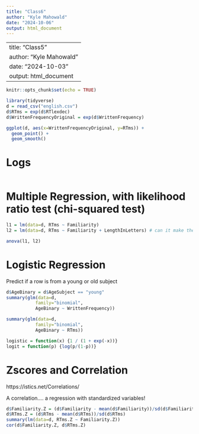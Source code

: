 ```yaml
---
title: "Class6"
author: "Kyle Mahowald"
date: "2024-10-06"
output: html_document
---
```

---
title: "Class5"
author: "Kyle Mahowald"
date: "2024-10-03"
output: html_document
---


```r
knitr::opts_chunk$set(echo = TRUE)
```


```r
library(tidyverse)
d = read_csv("english.csv")
d$RTms = exp(d$RTlexdec)
d$WrittenFrequencyOriginal = exp(d$WrittenFrequency)

ggplot(d, aes(x=WrittenFrequencyOriginal, y=RTms)) + 
  geom_point() +
  geom_smooth()
```
# Logs
```r


```

# Multiple Regression, with likelihood ratio test (chi-squared test)

```r
l1 = lm(data=d, RTms ~ Familiarity)
l2 = lm(data=d, RTms ~ Familiarity + LengthInLetters) # can it make the fit worse?

anova(l1, l2)
```

# Logistic Regression

Predict if a row is from a young or old subject

```r
d$AgeBinary = d$AgeSubject == "young"
summary(glm(data=d,
           family="binomial",
           AgeBinary ~ WrittenFrequency))

summary(glm(data=d,
           family="binomial",
           AgeBinary ~ RTms))

logistic = function(x) {1 / (1 + exp(-x))}
logit = function(p) {log(p/(1-p))}

```

# Zscores and Correlation
https://istics.net/Correlations/

A correlation.... a regression with standardized variables!

```r
d$Familiarity.Z = (d$Familiarity - mean(d$Familiarity))/sd(d$Familiarity)
d$RTms.Z = (d$RTms - mean(d$RTms))/sd(d$RTms)
summary(lm(data=d, RTms.Z ~ Familiarity.Z))
cor(d$Familiarity.Z, d$RTms.Z)
```